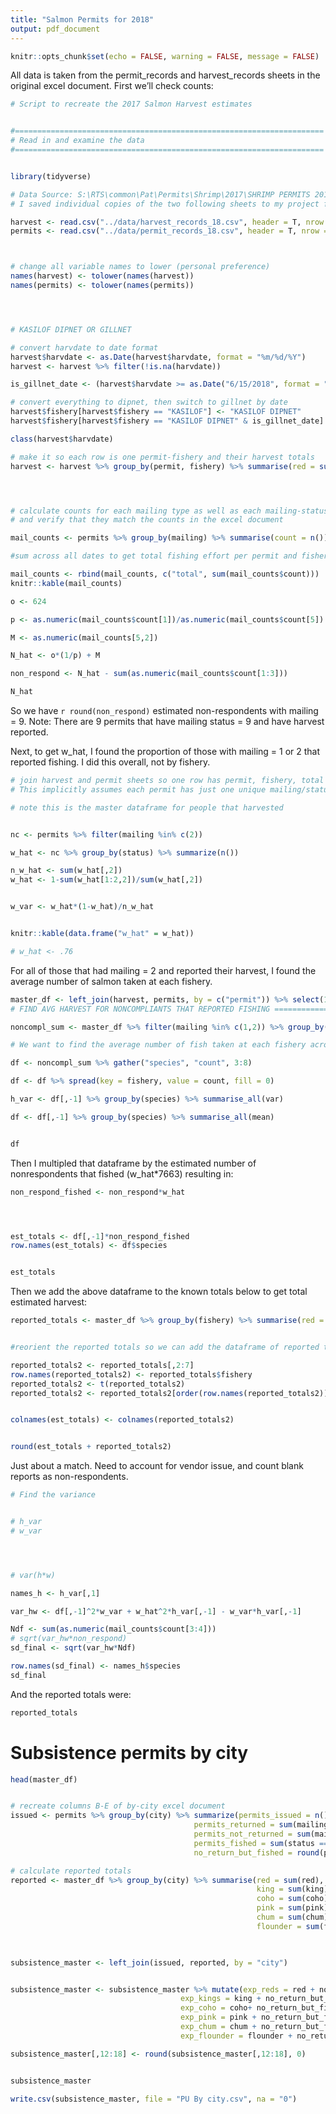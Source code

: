 ```yaml
---
title: "Salmon Permits for 2018"
output: pdf_document
---
```


```r
knitr::opts_chunk$set(echo = FALSE, warning = FALSE, message = FALSE)
```


All data is taken from the permit_records and harvest_records sheets in the original excel document. First we'll check counts:
```r
# Script to recreate the 2017 Salmon Harvest estimates


#=====================================================================
# Read in and examine the data
#=====================================================================


library(tidyverse)

# Data Source: S:\RTS\common\Pat\Permits\Shrimp\2017\SHRIMP PERMITS 2017.XLS
# I saved individual copies of the two following sheets to my project folder

harvest <- read.csv("../data/harvest_records_18.csv", header = T, nrow = 26989, stringsAsFactors = FALSE, skip = 1)
permits <- read.csv("../data/permit_records_18.csv", header = T, nrow = 23734)



# change all variable names to lower (personal preference)
names(harvest) <- tolower(names(harvest))
names(permits) <- tolower(names(permits))




# KASILOF DIPNET OR GILLNET

# convert harvdate to date format
harvest$harvdate <- as.Date(harvest$harvdate, format = "%m/%d/%Y")
harvest <- harvest %>% filter(!is.na(harvdate))

is_gillnet_date <- (harvest$harvdate >= as.Date("6/15/2018", format = "%m/%d/%Y")) & (harvest$harvdate <= as.Date("6/24/2018", format = "%m/%d/%Y"))

# convert everything to dipnet, then switch to gillnet by date
harvest$fishery[harvest$fishery == "KASILOF"] <- "KASILOF DIPNET"
harvest$fishery[harvest$fishery == "KASILOF DIPNET" & is_gillnet_date] <- "KASILOF GILLNET"

class(harvest$harvdate)

# make it so each row is one permit-fishery and their harvest totals
harvest <- harvest %>% group_by(permit, fishery) %>% summarise(red = sum(red), king = sum(king), coho = sum(coho), pink = sum(pink), chum = sum(chum), flounder = sum(flounder))




# calculate counts for each mailing type as well as each mailing-status combination
# and verify that they match the counts in the excel document

mail_counts <- permits %>% group_by(mailing) %>% summarise(count = n())

#sum across all dates to get total fishing effort per permit and fishery

mail_counts <- rbind(mail_counts, c("total", sum(mail_counts$count)))
knitr::kable(mail_counts)
```

```r

o <- 624

p <- as.numeric(mail_counts$count[1])/as.numeric(mail_counts$count[5])

M <- as.numeric(mail_counts[5,2])

N_hat <- o*(1/p) + M

non_respond <- N_hat - sum(as.numeric(mail_counts$count[1:3]))

N_hat
```


So we have `r round(non_respond)` estimated non-respondents with mailing = 9.
Note: There are 9 permits that have mailing status = 9 and have harvest reported.



Next, to get w_hat, I found the proportion of those with mailing = 1 or 2 that reported fishing. I did this overall, not by fishery.

```r

# join harvest and permit sheets so one row has permit, fishery, total harvest-per-species, as well as mailing and status
# This implicitly assumes each permit has just one unique mailing/status

# note this is the master dataframe for people that harvested


nc <- permits %>% filter(mailing %in% c(2))

w_hat <- nc %>% group_by(status) %>% summarize(n())

n_w_hat <- sum(w_hat[,2])
w_hat <- 1-sum(w_hat[1:2,2])/sum(w_hat[,2])


w_var <- w_hat*(1-w_hat)/n_w_hat


knitr::kable(data.frame("w_hat" = w_hat))

# w_hat <- .76


```

For all of those that had mailing = 2 and reported their harvest, I found the average number of salmon taken at each fishery. 

```r

master_df <- left_join(harvest, permits, by = c("permit")) %>% select(1:8, mailing, status, city)
# FIND AVG HARVEST FOR NONCOMPLIANTS THAT REPORTED FISHING ====================================

noncompl_sum <- master_df %>% filter(mailing %in% c(1,2)) %>% group_by(permit, fishery) %>% summarise(red = sum(red), king = sum(king), coho = sum(coho), pink = sum(pink), chum = sum(chum), flounder = sum(flounder))

# We want to find the average number of fish taken at each fishery across all permits. To do this we make permit-species the key, and counts at each fishery the values. By grouping by species, we end up averaging across all permits within a species.

df <- noncompl_sum %>% gather("species", "count", 3:8)

df <- df %>% spread(key = fishery, value = count, fill = 0)

h_var <- df[,-1] %>% group_by(species) %>% summarise_all(var)

df <- df[,-1] %>% group_by(species) %>% summarise_all(mean)


df
```


Then I multipled that dataframe by the estimated number of nonrespondents that fished (w_hat*7663) resulting in:

```r

non_respond_fished <- non_respond*w_hat




est_totals <- df[,-1]*non_respond_fished
row.names(est_totals) <- df$species


est_totals

```

Then we add the above dataframe to the known totals below to get total estimated harvest:
```r
reported_totals <- master_df %>% group_by(fishery) %>% summarise(red = sum(red), king = sum(king), coho = sum(coho), pink = sum(pink), chum = sum(chum), flounder = sum(flounder))


#reorient the reported totals so we can add the dataframe of reported total to the dataframe of estimated totals

reported_totals2 <- reported_totals[,2:7]
row.names(reported_totals2) <- reported_totals$fishery
reported_totals2 <- t(reported_totals2)
reported_totals2 <- reported_totals2[order(row.names(reported_totals2)),]


colnames(est_totals) <- colnames(reported_totals2)


round(est_totals + reported_totals2)
```

Just about a match. Need to account for vendor issue, and count blank reports as non-respondents.


```r
# Find the variance


# h_var
# w_var




# var(h*w) 

names_h <- h_var[,1]

var_hw <- df[,-1]^2*w_var + w_hat^2*h_var[,-1] - w_var*h_var[,-1]

Ndf <- sum(as.numeric(mail_counts$count[3:4]))
# sqrt(var_hw*non_respond)
sd_final <- sqrt(var_hw*Ndf)

row.names(sd_final) <- names_h$species
sd_final 
```

And the reported totals were:

```r
reported_totals
```


# Subsistence permits by city
```r
head(master_df)


# recreate columns B-E of by-city excel document
issued <- permits %>% group_by(city) %>% summarize(permits_issued = n(),
                                         permits_returned = sum(mailing %in% c(0,1,2)),
                                         permits_not_returned = sum(mailing == 9),
                                         permits_fished = sum(status == "HARVEST REPORTED"),
                                         no_return_but_fished = round(permits_not_returned*w_hat, 2))

# calculate reported totals
reported <- master_df %>% group_by(city) %>% summarise(red = sum(red),
                                                       king = sum(king),
                                                       coho = sum(coho),
                                                       pink = sum(pink), 
                                                       chum = sum(chum),
                                                       flounder = sum(flounder))
                                                       


subsistence_master <- left_join(issued, reported, by = "city")


subsistence_master <- subsistence_master %>% mutate(exp_reds = red + no_return_but_fished*red/permits_fished,
                                      exp_kings = king + no_return_but_fished*king/permits_fished,
                                      exp_coho = coho+ no_return_but_fished*coho/permits_fished,
                                      exp_pink = pink + no_return_but_fished*pink/permits_fished,
                                      exp_chum = chum + no_return_but_fished*chum/permits_fished,
                                      exp_flounder = flounder + no_return_but_fished*flounder/permits_fished)

subsistence_master[,12:18] <- round(subsistence_master[,12:18], 0)


subsistence_master

write.csv(subsistence_master, file = "PU By city.csv", na = "0")
```

